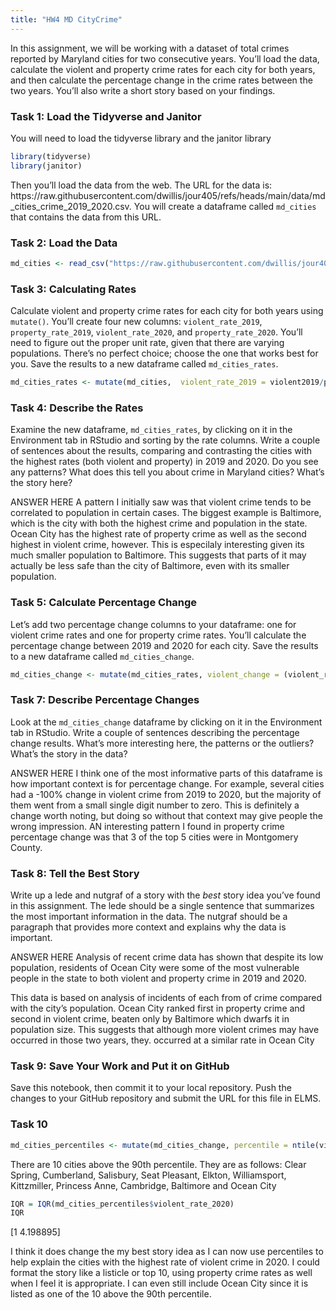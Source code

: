 ```yaml
---
title: "HW4 MD CityCrime"
---
```


In this assignment, we will be working with a dataset of total crimes reported by Maryland cities for two consecutive years. You'll load the data, calculate the violent and property crime rates for each city for both years, and then calculate the percentage change in the crime rates between the two years. You'll also write a short story based on your findings.

### Task 1: Load the Tidyverse and Janitor

You will need to load the tidyverse library and the janitor library

```r
library(tidyverse)
library(janitor)
```

Then you'll load the data from the web. The URL for the data is: https://raw.githubusercontent.com/dwillis/jour405/refs/heads/main/data/md_cities_crime_2019_2020.csv. You will create a dataframe called `md_cities` that contains the data from this URL.

### Task 2: Load the Data

```r
md_cities <- read_csv("https://raw.githubusercontent.com/dwillis/jour405/refs/heads/main/data/md_cities_crime_2019_2020.csv")
```
### Task 3: Calculating Rates

Calculate violent and property crime rates for each city for both years using `mutate()`. You'll create four new columns: `violent_rate_2019`, `property_rate_2019`, `violent_rate_2020`, and `property_rate_2020`. You'll need to figure out the proper unit rate, given that there are varying populations. There's no perfect choice; choose the one that works best for you. Save the results to a new dataframe called `md_cities_rates`.

```r
md_cities_rates <- mutate(md_cities,  violent_rate_2019 = violent2019/pop2019 * 1000, property_rate_2019 = property2019/pop2019 * 1000, violent_rate_2020 = violent2020/pop2020 * 1000, property_rate_2020 = property2020/pop2020 * 1000)
```

### Task 4: Describe the Rates

Examine the new dataframe, `md_cities_rates`, by clicking on it in the Environment tab in RStudio and sorting by the rate columns. Write a couple of sentences about the results, comparing and contrasting the cities with the highest rates (both violent and property) in 2019 and 2020. Do you see any patterns? What does this tell you about crime in Maryland cities? What's the story here?

ANSWER HERE
A pattern I initially saw was that violent crime tends to be correlated to population in certain cases. The biggest example is Baltimore, which is the city with both the highest crime and population in the state. Ocean City has the highest rate of property crime as well as the second highest in violent crime, however. This is especilaly interesting given its much smaller population to Baltimore. This suggests that parts of it may actually be less safe than the city of Baltimore, even with its smaller population.

### Task 5: Calculate Percentage Change

Let's add two percentage change columns to your dataframe: one for violent crime rates and one for property crime rates. You'll calculate the percentage change between 2019 and 2020 for each city. Save the results to a new dataframe called `md_cities_change`.

```r
md_cities_change <- mutate(md_cities_rates, violent_change = (violent_rate_2020 - violent_rate_2019)/violent_rate_2019 * 100, property_change = (property_rate_2020 - property_rate_2019)/property_rate_2019 * 100)
```

### Task 7: Describe Percentage Changes

Look at the `md_cities_change` dataframe by clicking on it in the Environment tab in RStudio. Write a couple of sentences describing the percentage change results. What's more interesting here, the patterns or the outliers? What's the story in the data?

ANSWER HERE
I think one of the most informative parts of this dataframe is how important context is for percentage change. For example, several cities had a -100% change in violent crime from 2019 to 2020, but the majority of them went from a small single digit number to zero. This is definitely a change worth noting, but doing so without that context may give people the wrong impression. AN interesting pattern I found in property crime percentage change was that 3 of the top 5 cities were in Montgomery County.

### Task 8: Tell the Best Story

Write up a lede and nutgraf of a story with the _best_ story idea you've found in this assignment. The lede should be a single sentence that summarizes the most important information in the data. The nutgraf should be a paragraph that provides more context and explains why the data is important.

ANSWER HERE
Analysis of recent crime data has shown that despite its low population, residents of Ocean City were some of the most vulnerable people in the state to both violent and property crime in 2019 and 2020.

This data is based on analysis of incidents of each from of crime compared with the city's population. Ocean City ranked first in property crime and second in violent crime, beaten only by Baltimore which dwarfs it in population size. This suggests that although more violent crimes may have occurred in those two years, they. occurred at a similar rate in Ocean City

### Task 9: Save Your Work and Put it on GitHub

Save this notebook, then commit it to your local repository. Push the changes to your GitHub repository and submit the URL for this file in ELMS.

### Task 10

```r
md_cities_percentiles <- mutate(md_cities_change, percentile = ntile(violent_rate_2020, 100))

```

There are 10 cities above the 90th percentile. They are as follows: Clear Spring, Cumberland, Salisbury, Seat Pleasant, Elkton, Williamsport, Kittzmiller, Princess Anne, Cambridge, Baltimore and Ocean City

```r
IQR = IQR(md_cities_percentiles$violent_rate_2020)
IQR
```
[1 4.198895]

I think it does change the my best story idea as I can now use percentiles to help explain the cities with the highest rate of violent crime in 2020. I could format the story like a listicle or top 10, using property crime rates as well when I feel it is appropriate. I can even still include Ocean City since it is listed as one of the 10 above the 90th percentile.
